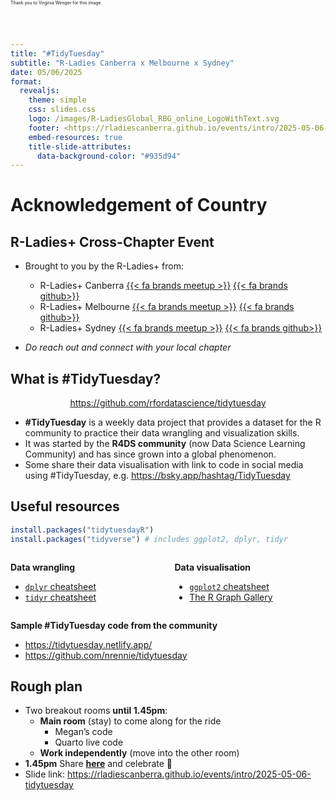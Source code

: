 ```yaml
---
title: "#TidyTuesday"
subtitle: "R-Ladies Canberra x Melbourne x Sydney"
date: 05/06/2025
format: 
  revealjs:
    theme: simple
    css: slides.css
    logo: /images/R-LadiesGlobal_RBG_online_LogoWithText.svg
    footer: <https://rladiescanberra.github.io/events/intro/2025-05-06-tidytuesday>
    embed-resources: true
    title-slide-attributes: 
      data-background-color: "#935d94"
---
```


## {background-image="R_Ladies_Mai (Meetup Event).png" background-size="contain"}

[Thank you to Virginia Wenger for this image <i class="far fa-heart"></i>]{style="font-size:0.5em;position:absolute;top:0;"}

# Acknowledgement of Country {background-color="#F9DEFD"}

## R-Ladies+ Cross-Chapter Event  {background-color="#F9DEFD"}

- Brought to you by the R-Ladies+ from:

  - R-Ladies+ Canberra [{{< fa brands meetup >}}](https://www.meetup.com/rladies-canberra/) [{{< fa brands github>}}](https://github.com/RLadiesCanberra)
  - R-Ladies+ Melbourne  [{{< fa brands meetup >}}](https://www.meetup.com/r-ladies-melbourne/) [{{< fa brands github>}}](https://github.com/R-LadiesMelbourne) [<i class="fas fa-globe"></i>](https://r-ladiesmelbourne.github.io/)
  - R-Ladies+ Sydney  [{{< fa brands meetup >}}](https://www.meetup.com/rladies-sydney/) [{{< fa brands github>}}](https://github.com/rladiessydney) [<i class="fas fa-globe"></i>](https://rladiessydney.org/)

- *Do reach out and connect with your local chapter* <i class="far fa-smile"></i>

## What is #TidyTuesday?

<center>

<https://github.com/rfordatascience/tidytuesday>

</center>

- **#TidyTuesday** is a weekly data project that provides a dataset for the R community to practice their data wrangling and visualization skills. 
- It was started by the **R4DS community** (now Data Science Learning Community) and has since grown into a global phenomenon.
- Some share their data visualisation with link to code in social media using #TidyTuesday, e.g. <https://bsky.app/hashtag/TidyTuesday>

## <i class="fas fa-book"></i> Useful resources 

```r
install.packages("tidytuesdayR")
install.packages("tidyverse") # includes ggplot2, dplyr, tidyr
```


::: {.columns}
::: {.column width="50%"}

**Data wrangling**

- [`dplyr` cheatsheet](https://rstudio.github.io/cheatsheets/html/data-transformation.html)
- [`tidyr` cheatsheet](https://rstudio.github.io/cheatsheets/html/tidyr.html)

:::

::: {.column width="50%"}

**Data visualisation**

- [`ggplot2` cheatsheet](https://rstudio.github.io/cheatsheets/html/data-visualization.html)
- [The R Graph Gallery](https://r-graph-gallery.com/)

:::
:::


**Sample #TidyTuesday code from the community**

- <https://tidytuesday.netlify.app/>
- <https://github.com/nrennie/tidytuesday>


## <i class="fas fa-user-clock"></i> Rough plan



- Two breakout rooms **until 1.45pm**:
  - **Main room** (stay) to come along for the ride
    - Megan's code [<i class="fab fa-r-project"></i>](data-wrangling.html)
    - Quarto live code [<i class="fab fa-r-project"></i>](2025wk17.html)
  - **Work independently** (move into the other room)
- **1.45pm** Share [**here**](https://www.dropbox.com/request/u9EY3wkus7sX8aqzoEir) and celebrate 🥳
- <i class="fas fa-link"></i> Slide link: <https://rladiescanberra.github.io/events/intro/2025-05-06-tidytuesday>


